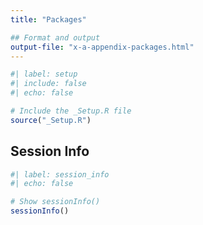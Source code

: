 ```yaml
---
title: "Packages"

## Format and output
output-file: "x-a-appendix-packages.html"
---
```


```r
#| label: setup
#| include: false
#| echo: false

# Include the _Setup.R file
source("_Setup.R")

```

## Session Info

```r
#| label: session_info
#| echo: false

# Show sessionInfo()
sessionInfo()
```
